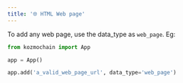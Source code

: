```yaml
---
title: '🌐 HTML Web page'
---
```


To add any web page, use the data_type as `web_page`. Eg:

```python
from kozmochain import App

app = App()

app.add('a_valid_web_page_url', data_type='web_page')
```
